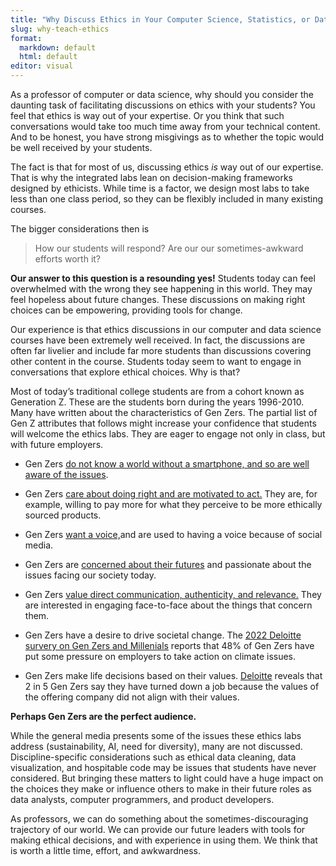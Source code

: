 ```yaml
---
title: "Why Discuss Ethics in Your Computer Science, Statistics, or Data Science Course?"
slug: why-teach-ethics
format: 
  markdown: default
  html: default
editor: visual
---
```


As a professor of
computer or data science, why should you consider the daunting task of
facilitating discussions on ethics with your students? You feel that ethics is
way out of your expertise. Or you think that such conversations would take too
much time away from your technical content. And to be honest, you have strong
misgivings as to whether the topic would be well received by your students.

The fact is that for
most of us, discussing ethics *is* way out of our
expertise. That is why the integrated labs lean on decision-making
frameworks designed by ethicists. While time is a factor, we design most labs
to take less than one class period, so they can be flexibly included in
many existing courses. 
<!-- We have included them in a session that is -->
<!-- partially filled with a quiz or course evaluation. -->

The bigger considerations then is

> How our students will respond? Are our our sometimes-awkward efforts worth it? 

**Our answer to this question is a resounding yes!**
Students today can feel overwhelmed with the wrong they see
happening in this world. They may feel hopeless about future changes. These
discussions on making right choices can be empowering, providing tools for
change.

Our experience is that
ethics discussions in our computer and data science courses have been extremely
well received. In fact, the discussions are often far livelier and include far
more students than discussions covering other content in the course. Students
today seem to want to engage in conversations that explore ethical choices. Why
is that?

Most of today's
traditional college students are from a cohort known as Generation Z. These are
the students born during the years 1996-2010. Many have written about the
characteristics of Gen Zers. The partial list of Gen Z attributes that follows
might increase your confidence that students will welcome the ethics labs. They
are eager to engage not only in class, but with future employers.

-   Gen Zers [do not know a world without a smartphone, and so are well
    aware of the issues](https://www.pewresearch.org/social-trends/2020/05/14/on-the-cusp-of-adulthood-and-facing-an-uncertain-future-what-we-know-about-gen-z-so-far-2/).

-   Gen Zers [care about doing right and are motivated to
    act.](https://www2.deloitte.com/global/en/pages/about-deloitte/articles/genzmillennialsurvey.html) They are, for example,
    willing to pay more for what they perceive to be more ethically sourced
    products.

-   Gen Zers [want a voice,](https://www.shrm.org/hr-today/news/hr-magazine/1118/pages/a-16-year-old-explains-10-things-you-need-to-know-about-generation-z.aspx)and are used to having a voice because of social media.

-   Gen Zers are [concerned about their futures](https://www.shrm.org/hr-today/news/hr-magazine/1118/pages/a-16-year-old-explains-10-things-you-need-to-know-about-generation-z.aspx) and passionate about the issues facing our society today.

-   Gen Zers [value direct communication, authenticity, and
    relevance.](https://news.stanford.edu/2022/01/03/know-gen-z) They
    are interested in engaging face-to-face about the things that concern
    them.

-   Gen Zers have a desire to drive
    societal change. The [2022 Deloitte survery on Gen Zers and
    Millenials](https://www2.deloitte.com/global/en/pages/about-deloitte/articles/genzmillennialsurvey.html) reports
    that 48% of Gen Zers have put some pressure on employers to take action on
    climate issues.

-   Gen Zers make life decisions
    based on their values. [Deloitte](https://www2.deloitte.com/global/en/pages/about-deloitte/articles/genzmillennialsurvey.html) reveals that 2 in 5 Gen Zers say they have turned
    down a job because the values of the offering company did not align with
    their values.

**Perhaps Gen Zers are the perfect audience.**

While the general
media presents some of the issues these ethics labs address (sustainability,
AI, need for diversity), many are not discussed. Discipline-specific
considerations such as ethical data cleaning, data visualization, and
hospitable code may be issues that students have never considered. But bringing
these matters to light could have a huge impact on the choices they make or
influence others to make in their future roles as data analysts, computer
programmers, and product developers.

As professors, we can do something about the
sometimes-discouraging trajectory of our world. We can provide our future
leaders with tools for making ethical decisions, and with experience in using
them. We think that is worth a little time, effort, and awkwardness.

